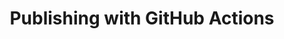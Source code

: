 ---
title: Publishing with GitHub Actions
slug: developers/github-actions
sidebar:
  order: 33
banner:
  content: 🚧 Under construction. Coming soon! 🚧
---